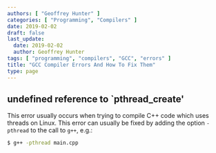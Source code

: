 ```yaml
---
authors: [ "Geoffrey Hunter" ]
categories: [ "Programming", "Compilers" ]
date: 2019-02-02
draft: false
last_update:
  date: 2019-02-02
  author: Geoffrey Hunter
tags: [ "programming", "compilers", "GCC", "errors" ]
title: "GCC Compiler Errors And How To Fix Them"
type: page
---
```



## undefined reference to `pthread_create'

This error usually occurs when trying to compile C++ code which uses threads on Linux. This error can usually be fixed by adding the option `-pthread` to the call to `g++`, e.g.:

```sh
$ g++ -pthread main.cpp
```